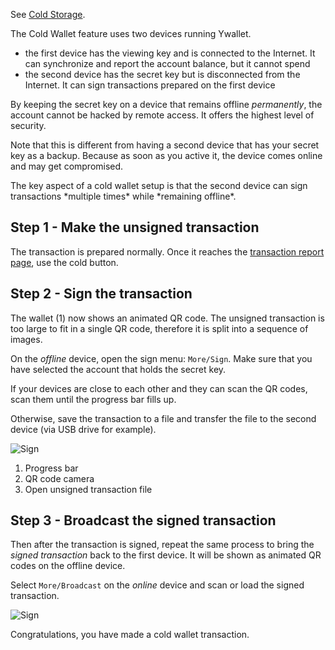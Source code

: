 
See [Cold Storage](https://www.investopedia.com/terms/c/cold-storage.asp).

The Cold Wallet feature uses two devices running Ywallet.
- the first device has the viewing key and is connected to the
Internet. It can synchronize and report the account
balance, but it cannot spend
- the second device has the secret key but is disconnected
from the Internet. It can sign transactions prepared on
the first device

By keeping the secret key on a device that remains
offline *permanently*, the account cannot be
hacked by remote access. It offers the
highest level of security.

Note that this is different from having a second
device that has your secret key as a backup.
Because as soon as you active it, the device
comes online and may get compromised.

<Callout type = "info">
The key aspect of a cold wallet setup is that
the second device can sign transactions
*multiple times*
while *remaining offline*.
</Callout>

## Step 1 - Make the unsigned transaction

The transaction is prepared normally. Once
it reaches the
[transaction report page](/transacting/report),
use the cold button.

## Step 2 - Sign the transaction

The wallet (1) now shows an animated QR code.
The unsigned transaction is too large to fit in a single
QR code, therefore it is split into a sequence of images.

On the *offline* device, open the sign menu: `More/Sign`.
Make sure that you have selected the account that holds
the secret key.

If your devices are close to each other and
they can scan the QR codes, scan them until the progress bar fills up.

Otherwise, save the transaction to a file and transfer
the file to the second device (via USB drive for example).

![Sign](./coldwallet/2024-03-10_19-26-02.png)

1. Progress bar
1. QR code camera
1. Open unsigned transaction file

## Step 3 - Broadcast the signed transaction

Then after the transaction is signed, repeat
the same process to bring the *signed transaction*
back to the first device. It will be shown as
animated QR codes on the offline device.

Select `More/Broadcast` on the *online* device
and scan or load the signed transaction.

![Sign](./coldwallet/2024-03-10_19-49-56.png)

Congratulations, you have made a cold wallet
transaction.

